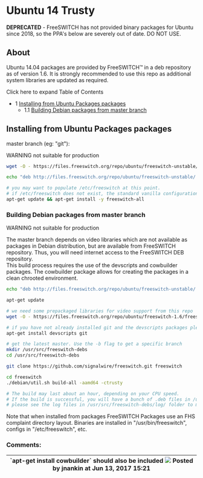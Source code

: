 
# Ubuntu 14 Trusty 

 

  
**DEPRECATED** \- FreeSWITCH has not provided binary packages for Ubuntu since 2018, so the PPA's below are severely out of date. DO NOT USE.

## About

Ubuntu 14.04 packages are provided by FreeSWITCH™ in a deb repository as of version 1.6\. It is strongly recommended to use this repo as additional system libraries are updated as required.  

Click here to expand Table of Contents

* 1 [Installing from Ubuntu Packages packages](#installing-from-ubuntu-packages-packages-)  
   * 1.1 [Building Debian packages from master branch](#building-debian-packages-from-master-branch)

  
## Installing from Ubuntu Packages packages 

master branch (eg: "git"):

WARNING not suitable for production

```bash
wget -O - https://files.freeswitch.org/repo/ubuntu/freeswitch-unstable/freeswitch_archive_g0.pub | apt-key add -

echo "deb http://files.freeswitch.org/repo/ubuntu/freeswitch-unstable/ trusty main" > /etc/apt/sources.list.d/freeswitch.list

# you may want to populate /etc/freeswitch at this point.
# if /etc/freeswitch does not exist, the standard vanilla configuration is deployed
apt-get update && apt-get install -y freeswitch-all

```

### Building Debian packages from master branch

WARNING not suitable for production

The master branch depends on video libraries which are not available as packages in Debian distribution, but are available from FreeSWITCH repository. Thus, you will need internet access to the FreeSWITCH DEB repository.  
This build process requires the use of the devscripts and cowbuilder packages. The cowbuilder package allows for creating the packages in a clean chrooted environment.

```bash
echo "deb http://files.freeswitch.org/repo/ubuntu/freeswitch-unstable/ trusty main" > /etc/apt/sources.list.d/freeswitch.list

apt-get update

# we need some prepackaged libraries for video support from this repo
wget -O - https://files.freeswitch.org/repo/ubuntu/freeswitch-1.6/freeswitch_archive_g0.pub | apt-key add -

# if you have not already installed git and the devscripts packages please install them now
apt-get install devscripts git

# get the latest master. Use the -b flag to get a specific branch
mkdir /usr/src/freeswitch-debs
cd /usr/src/freeswitch-debs

git clone https://github.com/signalwire/freeswitch.git freeswitch

cd freeswitch
./debian/util.sh build-all -aamd64 -ctrusty

# The build may last about an hour, depending on your CPU speed.
# If the build is successful, you will have a bunch of .deb files in /usr/src/freeswitch-debs
# please see the log files in /usr/src/freeswitch-debs/log/ folder to monitor the build or look for failures
```

Note that when installed from packages FreeSWITCH Packages use an FHS complaint directory layout. Binaries are installed in "/usr/bin/freeswitch", configs in "/etc/freeswitch", etc.

  
### Comments:

| \`apt-get install cowbuilder\` should also be included ![](/images/icons/contenttypes/comment_16.png) Posted by jnankin at Jun 13, 2017 15:21 |
| -------------------------------------------------------------------------------------------------------------------------------------------- |


